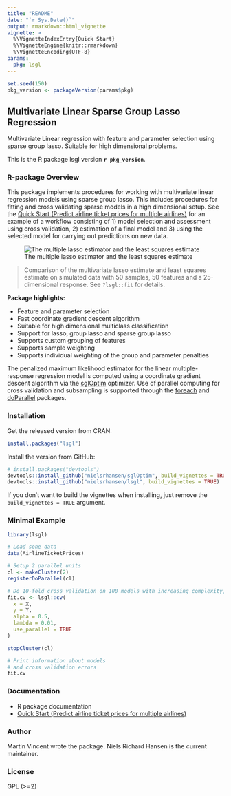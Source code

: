 ```yaml
---
title: "README"
date: "`r Sys.Date()`"
output: rmarkdown::html_vignette
vignette: >
  %\VignetteIndexEntry{Quick Start}
  %\VignetteEngine{knitr::rmarkdown}
  %\VignetteEncoding{UTF-8}
params:
  pkg: lsgl
---
```


```r
set.seed(150)
pkg_version <- packageVersion(params$pkg)
```

## Multivariate Linear Sparse Group Lasso Regression

Multivariate Linear regression with feature and parameter selection using 
sparse group lasso. Suitable for high dimensional problems.

This is the R package lsgl version **`r pkg_version`**.

### R-package Overview

This package implements procedures for working with multivariate linear regression models using sparse group lasso. This includes procedures for fitting and cross validating sparse models in a high dimensional setup. See the [Quick Start (Predict airline ticket prices for multiple airlines)](quick-start.md) for an example of a workflow consisting of 1) model selection and assessment using cross validation, 2) estimation of a final model and 3) using the selected model for carrying out predictions on new data.  

![The multiple lasso estimator and the least squares estimate](https://raw.github.com/nielsrhansen/lsgl/master/fig1.png)

> Comparison of the multivariate lasso estimate and least squares estimate on simulated data with 50 samples, 50 features and a 25-dimensional response. See `?lsgl::fit` for details.

**Package highlights:**

* Feature and parameter selection
* Fast coordinate gradient descent algorithm
* Suitable for high dimensional multiclass classification
* Support for lasso, group lasso and sparse group lasso
* Supports custom grouping of features
* Supports sample weighting
* Supports individual weighting of the group and parameter penalties

The penalized maximum likelihood estimator for  the linear multiple-response regression model is computed using a coordinate gradient descent algorithm via the [sglOptim](https://github.com/nielsrhansen/sglOptim) optimizer. Use of parallel computing for cross validation and subsampling is supported through the [foreach](https://cran.r-project.org/package=foreach) and [doParallel](https://cran.r-project.org/package=doParallel) packages.

### Installation

Get the released version from CRAN:

```r
install.packages("lsgl")
```

Install the version from GitHub:

```r
# install.packages("devtools")
devtools::install_github("nielsrhansen/sglOptim", build_vignettes = TRUE)
devtools::install_github("nielsrhansen/lsgl", build_vignettes = TRUE)
```

If you don't want to build the vignettes when installing, just remove the 
`build_vignettes = TRUE` argument.

### Minimal Example
```r
library(lsgl)

# Load sone data
data(AirlineTicketPrices)

# Setup 2 parallel units
cl <- makeCluster(2)
registerDoParallel(cl)

# Do 10-fold cross validation on 100 models with increasing complexity, using the 2 parallel units
fit.cv <- lsgl::cv(
  x = X,
  y = Y,
  alpha = 0.5,
  lambda = 0.01,
  use_parallel = TRUE
)

stopCluster(cl)

# Print information about models
# and cross validation errors
fit.cv
```

### Documentation
* R package documentation
* [Quick Start (Predict airline ticket prices for multiple airlines)](quick-start.md)

### Author

Martin Vincent wrote the package. Niels Richard Hansen is the current maintainer.

### License

GPL (>=2)
